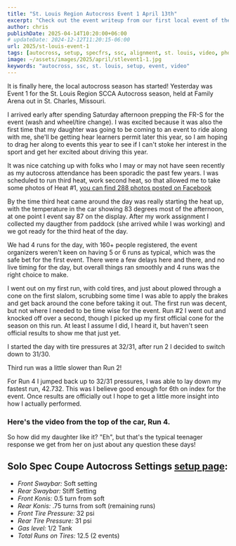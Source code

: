 ---
title: "St. Louis Region Autocross Event 1 April 13th"
excerpt: "Check out the event writeup from our first local event of the year!"
author: chris
publishDate: 2025-04-14T10:20:00+06:00
# updateDate: 2024-12-12T11:20:15-06:00
url: 2025/st-louis-event-1
tags: [autocross, setup, specfrs, ssc, alignment, st. louis, video, photos]
image: ~/assets/images/2025/april/stlevent1-1.jpg
keywords: "autocross, ssc, st. louis, setup, event, video"
---

It is finally here, the local autocross season has started! Yesterday was Event 1 for the St. Louis Region SCCA Autocross season, held at Family Arena out in St. Charles, Missouri.

I arrived early after spending Saturday afternoon prepping the FR-S for the event (wash and wheel/tire change). I was excited because it was also the first time that my daughter was going to be coming to an event to ride along with me, she'll be getting hear learners permit later this year, so I am hoping to drag her along to events this year to see if I can't stoke her interest in the sport and get her excited about driving this year. 

It was nice catching up with folks who I may or may not have seen recently as my autocross attendance has been sporadic the past few years. I was scheduled to run third heat, work second heat, so that allowed me to take some photos of Heat #1, [you can find 288 photos posted on Facebook](https://www.facebook.com/media/set?vanity=AutocrossBlog&set=a.1215931860542536)

By the time third heat came around the day was really starting the heat up, with the temperature in the car showing 83 degrees most of the afternoon, at one point I event say 87 on the display. After my work assignment I collected my daugther from paddock (she arrived while I was working) and we got ready for the third heat of the day.

We had 4 runs for the day, with 160+ people registered, the event organizers weren't keen on having 5 or 6 runs as typical, which was the safe bet for the first event. There were a few delays here and there, and no live timing for the day, but overall things ran smoothly and 4 runs was the right choice to make.

I went out on my first run, with cold tires, and just about plowed through a cone on the first slalom, scrubbing some time I was able to apply the brakes and get back around the cone before taking it out. The first run was decent, but not where I needed to be time wise for the event. Run #2 I went out and knocked off over a second, though I picked up my first official cone for the season on this run. At least I assume I did, I heard it, but haven't seen official results to show me that just yet.

I started the day with tire pressures at 32/31, after run 2 I decided to switch down to 31/30. 

Third run was a little slower than Run 2!

For Run 4 I jumped back up to 32/31 pressures, I was able to lay down my fastest run, 42.732. This was I believe good enough for 6th on index for the event. Once results are officially out I hope to get a little more insight into how I actually performed. 

### Here's the video from the top of the car, Run 4.

<YouTubeEmbed videoId="Vr14w7WLG4k" title="St. Louis Region Event 1 Run 4 - Chris Hammond SSC" publishDate="2025-04-13T20:20:00+06:00" description="St. Louis Region Event 1 Run 4 - Chris Hammond SSC" />

So how did my daughter like it? "Eh", but that's the typical teenager response we get from her on just about any question these days! 

## Solo Spec Coupe Autocross Settings [setup page](/setup):

- *Front Swaybar:* Soft setting  
- *Rear Swaybar:* Stiff Setting  
- *Front Konis:* 0.5 turn from soft  
- *Rear Konis:* .75 turns from soft  (remaining runs)  
- *Front Tire Pressure:* 32 psi  
- *Rear Tire Pressure:* 31 psi  
- *Gas level:* 1/2 Tank  
- *Total Runs on Tires:* 12.5 (2 events)
